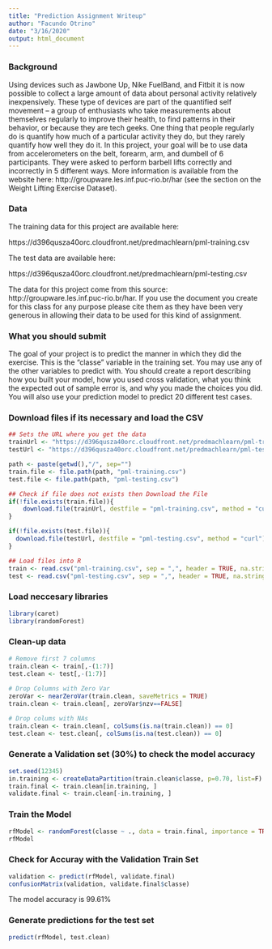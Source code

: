 ```yaml
---
title: "Prediction Assignment Writeup"
author: "Facundo Otrino"
date: "3/16/2020"
output: html_document
---
```

### Background
Using devices such as Jawbone Up, Nike FuelBand, and Fitbit it is now possible to collect a large amount of data about personal activity relatively inexpensively. These type of devices are part of the quantified self movement – a group of enthusiasts who take measurements about themselves regularly to improve their health, to find patterns in their behavior, or because they are tech geeks. One thing that people regularly do is quantify how much of a particular activity they do, but they rarely quantify how well they do it. In this project, your goal will be to use data from accelerometers on the belt, forearm, arm, and dumbell of 6 participants. They were asked to perform barbell lifts correctly and incorrectly in 5 different ways. More information is available from the website here: http://groupware.les.inf.puc-rio.br/har (see the section on the Weight Lifting Exercise Dataset).

### Data
The training data for this project are available here:

https://d396qusza40orc.cloudfront.net/predmachlearn/pml-training.csv

The test data are available here:

https://d396qusza40orc.cloudfront.net/predmachlearn/pml-testing.csv

The data for this project come from this source: http://groupware.les.inf.puc-rio.br/har. If you use the document you create for this class for any purpose please cite them as they have been very generous in allowing their data to be used for this kind of assignment.

### What you should submit
The goal of your project is to predict the manner in which they did the exercise. This is the "classe" variable in the training set. You may use any of the other variables to predict with. You should create a report describing how you built your model, how you used cross validation, what you think the expected out of sample error is, and why you made the choices you did. You will also use your prediction model to predict 20 different test cases.

### Download files if its necessary and load the CSV
```r
## Sets the URL where you get the data
trainUrl <- "https://d396qusza40orc.cloudfront.net/predmachlearn/pml-training.csv"
testUrl <- "https://d396qusza40orc.cloudfront.net/predmachlearn/pml-testing.csv"

path <- paste(getwd(),"/", sep="")
train.file <- file.path(path, "pml-training.csv")
test.file <- file.path(path, "pml-testing.csv")

## Check if file does not exists then Download the File
if(!file.exists(train.file)){
    download.file(trainUrl, destfile = "pml-training.csv", method = "curl")
}

if(!file.exists(test.file)){
  download.file(testUrl, destfile = "pml-testing.csv", method = "curl")
}

## Load files into R
train <- read.csv("pml-training.csv", sep = ",", header = TRUE, na.strings=c("NA","#DIV/0!",""))
test <- read.csv("pml-testing.csv", sep = ",", header = TRUE, na.strings=c("NA","#DIV/0!",""))
```

### Load neccesary libraries
```r
library(caret)
library(randomForest)
```

### Clean-up data
```r
# Remove first 7 columns
train.clean <- train[,-(1:7)]
test.clean <- test[,-(1:7)]
  
# Drop Columns with Zero Var
zeroVar <- nearZeroVar(train.clean, saveMetrics = TRUE)
train.clean <- train.clean[, zeroVar$nzv==FALSE]

# Drop colums with NAs
train.clean <- train.clean[, colSums(is.na(train.clean)) == 0] 
test.clean <- test.clean[, colSums(is.na(test.clean)) == 0] 
```

### Generate a Validation set (30%) to check the model accuracy
```r
set.seed(12345)
in.training <- createDataPartition(train.clean$classe, p=0.70, list=F)
train.final <- train.clean[in.training, ]
validate.final <- train.clean[-in.training, ]
```

### Train the Model
```r
rfModel <- randomForest(classe ~ ., data = train.final, importance = TRUE, ntrees = 10)
rfModel
```

### Check for Accuray with the Validation Train Set
```r
validation <- predict(rfModel, validate.final)
confusionMatrix(validation, validate.final$classe)
```
The model accuracy is 99.61%

### Generate predictions for the test set
```r
predict(rfModel, test.clean)
```